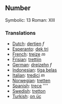 ==Number==

Symbolic: 13
Roman: XIII

===Translations===

*[[Dutch]]: [[dertien]] ''f''
*[[Esperanto]]: [[dek tri]]
*[[French]]: [[treize]] ''m''
*[[Frisian]]: [[trettjin]]
*[[German]]: [[dreizehn]] ''f''
*[[Indonesian]]: [[tiga belas]]
*[[Italian]]: [[tredici]] ''m''
*[[Norwegian]]: [[tretten]]
*[[Spanish]]: [[trece]] ''''
*[[Swedish]]: [[tretton]]
*[[Turkish]]: [[on üç]]
